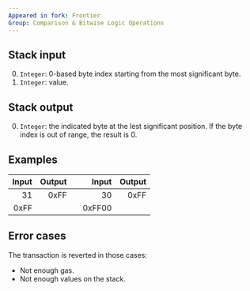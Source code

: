 ```yaml
---
Appeared in fork: Frontier
Group: Comparison & Bitwise Logic Operations
---
```


## Stack input

0. `Integer`: 0-based byte index starting from the most significant byte.
1. `Integer`: value.

## Stack output

0. `Integer`: the indicated byte at the lest significant position. If the byte index is out of range, the result is 0.

## Examples

| Input | Output | | Input | Output |
|------:|-------:|-|------:|-------:|
| 31 | 0xFF | | 30 | 0xFF |
| 0xFF | | | 0xFF00 | |

## Error cases

The transaction is reverted in those cases:
- Not enough gas.
- Not enough values on the stack.

